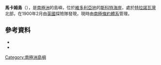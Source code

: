 {{coord|74|36|S|164|55|E|source:GNIS|display=title}}

'''馬卡姆島'''（{{lang-en|Markham Island}}），是[[南極洲|南極洲]]的島嶼，位於[[維多利亞地|維多利亞地]]的[[斯科特海岸|斯科特海岸]]，處於[[特拉諾瓦灣|特拉諾瓦灣]]北部，在1900年2月由[[英國|英國]]探險隊發現，現時由[[南極條約體系|南極條約體系]]管理。

==參考資料==
*{{cite gnis | type = antarid | id = 9426| name = Markham Island | accessdate = 2013-08-09}}
*{{usgs-gazetteer|id=9426}}

{{usgs-gazetteer}}

{{DEFAULTSORT:Markham Island}}
[[Category:南極洲島嶼|Category:南極洲島嶼]]


{{ScottCoast-geo-stub}}